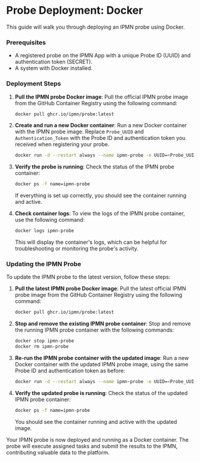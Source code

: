 # Probe Deployment: Docker

This guide will walk you through deploying an IPMN probe using Docker.

### Prerequisites

- A registered probe on the IPMN App with a unique Probe ID (UUID) and authentication token (SECRET).
- A system with Docker installed.

### Deployment Steps

1. **Pull the IPMN probe Docker image**: Pull the official IPMN probe image from the GitHub Container Registry using the following command:
   ```bash copy
   docker pull ghcr.io/ipmn/probe:latest
   ```
1. **Create and run a new Docker container**: Run a new Docker container with the IPMN probe image. Replace `Probe_UUID` and `Authentication_Token` with the Probe ID and authentication token you received when registering your probe.
   ```bash copy
   docker run -d --restart always --name ipmn-probe -e UUID=<Probe_UUID> -e SECRET=<Authentication_Token> ghcr.io/ipmn/probe:latest
   ```
1. **Verify the probe is running**: Check the status of the IPMN probe container:

   ```bash copy
   docker ps -f name=ipmn-probe
   ```

   If everything is set up correctly, you should see the container running and active.

1. **Check container logs**: To view the logs of the IPMN probe container, use the following command:
   ```bash copy
   docker logs ipmn-probe
   ```
   This will display the container's logs, which can be helpful for troubleshooting or monitoring the probe's activity.

### Updating the IPMN Probe

To update the IPMN probe to the latest version, follow these steps:

1. **Pull the latest IPMN probe Docker image**: Pull the latest official IPMN probe image from the GitHub Container Registry using the following command:

   ```bash copy
   docker pull ghcr.io/ipmn/probe:latest
   ```

1. **Stop and remove the existing IPMN probe container**: Stop and remove the running IPMN probe container with the following commands:

   ```bash copy
   docker stop ipmn-probe
   docker rm ipmn-probe
   ```

1. **Re-run the IPMN probe container with the updated image**: Run a new Docker container with the updated IPMN probe image, using the same Probe ID and authentication token as before:

   ```bash copy
   docker run -d --restart always --name ipmn-probe -e UUID=<Probe_UUID> -e SECRET=<Authentication_Token> ghcr.io/ipmn/probe:latest
   ```

1. **Verify the updated probe is running**: Check the status of the updated IPMN probe container:
   ```bash copy
   docker ps -f name=ipmn-probe
   ```
   You should see the container running and active with the updated image.

Your IPMN probe is now deployed and running as a Docker container. The probe will execute assigned tasks and submit the results to the IPMN, contributing valuable data to the platform.
